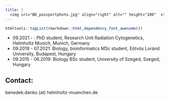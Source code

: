 ```yaml
---
title: |
  <img src="BD_passportphoto.jpg" align="right" alt="" height="100"  style="transform:rotate(0deg);"/> Benedek Dankó
---
```


```r
htmltools::tagList(rmarkdown::html_dependency_font_awesome())
```

- 09.2021 - : PhD student, Research Unit Radiation Cytogenetics, Helmholtz Munich, Munich, Germany
- 09.2019 - 07.2021: Biology, bioinformatics MSc student, Eötvös Loránd University, Budapest, Hungary
- 09.2015 - 06.2019: Biology BSc student, University of Szeged, Szeged, Hungary 

## Contact:
<i class="fa fa-envelope-o"></i> benedek.danko (at) helmholtz-muenchen.de
